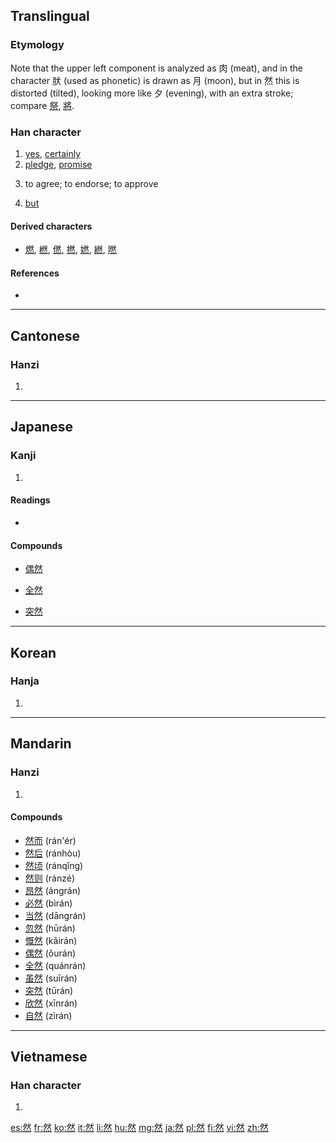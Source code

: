 ==Translingual==
{{stroke order|strokes=12}}
{{stroke order|type=animate}}

===Etymology===
{{Han compound|肰|火|c1=p|c2=s|t2=fire|ls=psc}}

Note that the upper left component is analyzed as 肉 (meat), and in the character 肰 (used as phonetic) is drawn as 月 (moon), but in 然 this is distorted (tilted), looking more like 夕 (evening), with an extra stroke; compare [[祭]], [[將]].

===Han character===
{{Han char|rn=86|rad=火|as=08|sn=12|four=2333<sub>3</sub>|canj=月大火 (BKF)}}

# [[yes]], [[certainly]]
# [[pledge]], [[promise]]
# {{context|archaic|lang=mul}} to agree; to endorse; to approve
# {{context|archaic|lang=mul}} [[but]]

====Derived characters====
* [[燃]], [[橪]], [[㒄]], [[撚]], [[㜣]], [[繎]], [[嘫]]

====References====
* {{Han ref|kx=0675.120|dkj=19149|dj=1086.200|hdz=32213.050|uh=7136|ud=28982|bh=B54D|bd=46413}}

----

==Cantonese==

===Hanzi===
{{yue-hanzi|jyut=jin4|y=yin4}}

# {{defn|lang=yue|sort=火08}}

----

==Japanese==

===Kanji===
{{ja-kanji|rs=火12|grade=4}}

# {{defn|lang=ja|sort=火08}}

====Readings====
* {{ja-readings|on=[[ぜん]] (zen), [[ねん]] (nen)|kun=[[もえる]] (moeru), [[しかれども]] (shikaredomo), [[しかして]] (shikashite)}}

====Compounds====
{{top4}}
* [[偶然]]
{{mid4}}
* [[全然]]
{{mid4}}
* [[突然]]
{{mid4}}
{{bottom}}

----

==Korean==

===Hanja===
{{ko-hanja|hangeul=[[연]]|eumhun=|rv=yeon|mr=yŏn|y=yen}}

# {{defn|lang=ko|sort=火08}}

----

==Mandarin==

===Hanzi===
{{cmn-hanzi|pin=[[rán]] ([[ran2]])|wg=[[jan2|jan<sup>2</sup>]]}}

# {{defn|lang=cmn|sort=火08}}

====Compounds====
* [[然而]] (rán'ér)
* [[然后]] (ránhòu)
* [[然顷]] (ránqǐng)
* [[然则]] (ránzé)
* [[昂然]] (ángrán)
* [[必然]] (bìrán)
* [[当然]] (dāngrán)
* [[忽然]] (hūrán)
* [[慨然]] (kǎirán)
* [[偶然]] (ǒurán)
* [[全然]] (quánrán)
* [[虽然]] (suīrán)
* [[突然]] (tūrán)
* [[欣然]] (xīnrán)
* [[自然]] (zìrán)

----

==Vietnamese==

===Han character===
{{vi-hantu|[[nhiên]], [[nhen]], [[nhơn]]|rs=火08}}

# {{defn|lang=vi|sort=火08}}

[[es:然]]
[[fr:然]]
[[ko:然]]
[[it:然]]
[[li:然]]
[[hu:然]]
[[mg:然]]
[[ja:然]]
[[pl:然]]
[[fi:然]]
[[vi:然]]
[[zh:然]]